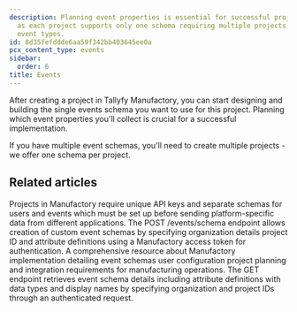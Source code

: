 ```yaml
---
description: Planning event properties is essential for successful project implementation
  as each project supports only one schema requiring multiple projects for different
  event types.
id: 8d35fefddde6aa59f342bb403645ee0a
pcx_content_type: events
sidebar:
  order: 6
title: Events
---
```


After creating a project in Tallyfy Manufactory, you can start designing and building the single events schema you want to use for this project. Planning which event properties you'll collect is crucial for a successful implementation.



<PageTree />


If you have multiple event schemas, you'll need to create multiple projects - we offer one schema per project.


## Related articles
<CardGrid>
<LinkTitleCard header="<b>Manufactory > Projects</b>" href="/products/manufactory/projects/" > Projects in Manufactory require unique API keys and separate schemas for users and events which must be set up before sending platform-specific data from different applications. </LinkTitleCard>
<LinkTitleCard header="<b>Events > Create events schema</b>" href="/products/manufactory/events/create_schema/" > The POST /events/schema endpoint allows creation of custom event schemas by specifying organization details project ID and attribute definitions using a Manufactory access token for authentication. </LinkTitleCard>
<LinkTitleCard header="<b>Implementation > Configuring events schema</b>" href="/products/manufactory/implementation/configuring_events_schema/" > A comprehensive resource about Manufactory implementation detailing event schemas user configuration project planning and integration requirements for manufacturing operations. </LinkTitleCard>
<LinkTitleCard header="<b>Events > Get events schema</b>" href="/products/manufactory/events/get_schema/" > The GET endpoint retrieves event schema details including attribute definitions with data types and display names by specifying organization and project IDs through an authenticated request. </LinkTitleCard>
</CardGrid>